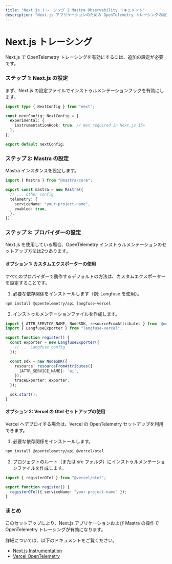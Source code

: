 ```yaml
---
title: "Next.js トレーシング | Mastra Observability ドキュメント"
description: "Next.js アプリケーションのための OpenTelemetry トレーシングの設定"
---
```


# Next.js トレーシング

Next.js で OpenTelemetry トレーシングを有効にするには、追加の設定が必要です。

### ステップ 1: Next.js の設定

まず、Next.js の設定ファイルでインストゥルメンテーションフックを有効にします。

```ts filename="next.config.ts" showLineNumbers copy
import type { NextConfig } from "next";

const nextConfig: NextConfig = {
  experimental: {
    instrumentationHook: true, // Not required in Next.js 15+
  },
};

export default nextConfig;
```

### ステップ 2: Mastra の設定

Mastra インスタンスを設定します。

```typescript filename="mastra.config.ts" copy
import { Mastra } from "@mastra/core";

export const mastra = new Mastra({
  // ... other config
  telemetry: {
    serviceName: "your-project-name",
    enabled: true,
  },
});
```

### ステップ 3: プロバイダーの設定

Next.js を使用している場合、OpenTelemetry インストゥルメンテーションのセットアップ方法は2つあります。

#### オプション 1: カスタムエクスポーターの使用

すべてのプロバイダーで動作するデフォルトの方法は、カスタムエクスポーターを設定することです。

1. 必要な依存関係をインストールします（例: Langfuse を使用）。

```bash copy
npm install @opentelemetry/api langfuse-vercel
```

2. インストゥルメンテーションファイルを作成します。

```ts filename="instrumentation.ts" copy
import { ATTR_SERVICE_NAME, NodeSDK, resourceFromAttributes } from '@mastra/core/telemetry/otel-vendor';
import { LangfuseExporter } from "langfuse-vercel";

export function register() {
  const exporter = new LangfuseExporter({
    // ... Langfuse config
  });

  const sdk = new NodeSDK({
    resource: resourceFromAttributes({
      [ATTR_SERVICE_NAME]: 'ai',
    }),
    traceExporter: exporter,
  });

  sdk.start();
}
```

#### オプション 2: Vercel の Otel セットアップの使用

Vercel へデプロイする場合は、Vercel の OpenTelemetry セットアップを利用できます。

1. 必要な依存関係をインストールします。

```bash copy
npm install @opentelemetry/api @vercel/otel
```

2. プロジェクトのルート（または src フォルダ）にインストゥルメンテーションファイルを作成します。

```ts filename="instrumentation.ts" copy
import { registerOTel } from "@vercel/otel";

export function register() {
  registerOTel({ serviceName: "your-project-name" });
}
```

### まとめ

このセットアップにより、Next.js アプリケーションおよび Mastra の操作で OpenTelemetry トレーシングが有効になります。

詳細については、以下のドキュメントをご覧ください。

- [Next.js Instrumentation](https://nextjs.org/docs/app/building-your-application/optimizing/instrumentation)
- [Vercel OpenTelemetry](https://vercel.com/docs/observability/otel-overview/quickstart)
